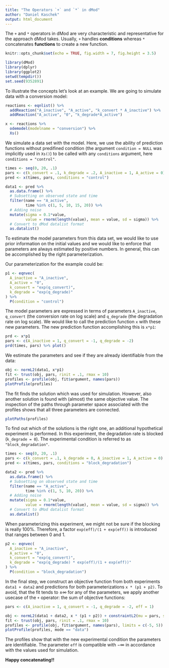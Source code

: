```yaml
---
title: "The Operators `+` and `*` in dMod"
author: "Daniel Kaschek"
output: html_document
---
```


The `+` and `*` operators in dMod are very characteristic and representative for the approach dMod takes. Usually, `+` handles **conditions** whereas `*` concatenates **functions** to create a new function.

```r
knitr::opts_chunk$set(echo = TRUE, fig.width = 7, fig.height = 3.5)

```

```r
library(dMod)
library(dplyr)
library(ggplot2)
setwd(tempdir())
set.seed(9352891)
```

To illustrate the concepts let's look at an example. We are going to simulate data with a conversion model:

```r

reactions <- eqnlist() %>% 
  addReaction("A_inactive", "A_active", "k_convert * A_inactive") %>% 
  addReaction("A_active", "0", "k_degrade*A_active")

x <- reactions %>% 
  odemodel(modelname = "conversion") %>% 
  Xs()
```

We simulate a data set with the model. Here, we use the ability of prediction functions without predifined condition (the argument `condition = NULL` was implicitly used in `Xs()`) to be called with any `conditions` argument, here `conditions = "control"`. 

```r

times <- seq(0, 20, .1)
pars <- c(k_convert = .1, k_degrade = .2, A_inactive = 1, A_active = 0)
pred <- x(times, pars, conditions = "control")

data1 <- pred %>% 
  as.data.frame() %>% 
  # Subsetting on observed state and time
  filter(name == "A_active",
         time %in% c(1, 5, 10, 15, 20)) %>% 
  # Adding noise
  mutate(sigma = 0.1*value,
         value = rnorm(length(value), mean = value, sd = sigma)) %>% 
  # Convert to dMod datalist format
  as.datalist()

```

To estimate the model parameters from this data set, we would like to use prior information on the initial values and we would like to enforce that parameters are always estimated by positive numbers. In general, this can be accomplished by the right parameterization.

Our parameterization for the example could be:

```r

p1 <- eqnvec(
  A_inactive = "A_inactive",
  A_active = "0",
  k_convert = "exp(q_convert)",
  k_degrade = "exp(q_degrade)"
) %>% 
  P(condition = "control")

```

The model parameters are expressed in terms of parameters `A_inactive`, `q_convert` (the conversion rate on log scale) and `q_degrade` (the degradation rate on log scale). We would like to call the prediction function `x` with these new parameters. The new prediction function accomplishing this is `x*p1`:

```r

prd <- x*p1
pars <- c(A_inactive = 1, q_convert = -1, q_degrade = -2)
prd(times, pars) %>% plot()

```


We estimate the parameters and see if they are already identifiable from the data:

```r

obj <- normL2(data1, x*p1)
fit <- trust(obj, pars, rinit = .1, rmax = 10)
profiles <- profile(obj, fit$argument, names(pars))
plotProfile(profiles)


```
The fit finds the solution which was used for simulation. However, also another solution is found with (almost) the same objective value. The inspection of the paths through parameter space associated with the profiles shows that all three parameters are connected.

```r
plotPaths(profiles)
```


To find out which of the solutions is the right one, an additional hypothetical experiment is performed. In this experiment, the degradation rate is blocked (`k_degrade = 0`). The experimental condition is referred to as `"block_degradation"`.

```r
times <- seq(0, 20, .1)
pars <- c(k_convert = .1, k_degrade = 0, A_inactive = 1, A_active = 0)
pred <- x(times, pars, conditions = "block_degradation")

data2 <- pred %>% 
  as.data.frame() %>% 
  # Subsetting on observed state and time
  filter(name == "A_active",
         time %in% c(1, 5, 10, 20)) %>% 
  # Adding noise
  mutate(sigma = 0.1*value,
         value = rnorm(length(value), mean = value, sd = sigma)) %>% 
  # Convert to dMod datalist format
  as.datalist()

```

When parameterizing this experiment, we might not be sure if the blocking is really 100\%. Therefore, a factor `exp(eff)/(1 + exp(eff))` is introduced that ranges between 0 and 1. 

```r
p2 <- eqnvec(
  A_inactive = "A_inactive",
  A_active = "0",
  k_convert = "exp(q_convert)",
  k_degrade = "exp(q_degrade) * exp(eff)/(1 + exp(eff))"
) %>% 
  P(condition = "block_degradation")
```

In the final step, we construct an objective function from both experiments `data1 + data2` and predictions for both parameterizations `x * (p1 + p2)`. To avoid, that the fit tends to $\pm\infty$ for any of the parameters, we apply another usecase of the `+` operator: the sum of objective functions:

```r
pars <- c(A_inactive = 1, q_convert = -1, q_degrade = -2, eff = 1)

obj <- normL2(data1 + data2, x * (p1 + p2)) + constraintL2(mu = pars, sigma = 10)
fit <- trust(obj, pars, rinit = .1, rmax = 10)
profiles <- profile(obj, fit$argument, names(pars), limits = c(-5, 5))
plotProfile(profiles, mode == "data")


```

The profiles show that with the new experimental condition the parameters are identifiable. The parameter `eff` is compatible with $-\infty$ in accordance with the values used for simulation.

**Happy concatenating!!**
